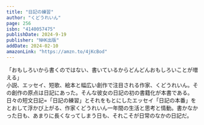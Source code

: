 ```yaml
---
title: "日記の練習"
author: "くどうれいん"
page: 256
isbn: "4140057475"
publishDate: 2024-9-19
publisher: "NHK出版"
addDate: 2024-02-10
amazonLink: "https://amzn.to/4jKcBod"
---
```


「おもしろいから書くのではない、書いているからどんどんおもしろいことが増える」  
小説、エッセイ、短歌、絵本と幅広い創作で注目される作家、くどうれいん。その創作の原点は日記にあった。そんな彼女の日記の初の書籍化が本書である。日々の短文日記=「日記の練習」とそれをもとにしたエッセイ「日記の本番」をとおして浮かび上がる、作家くどうれいん一年間の生活と思考と情動。書かなかった日も、あまりに長くなってしまう日も、それこそが日常のなかの日記だ。